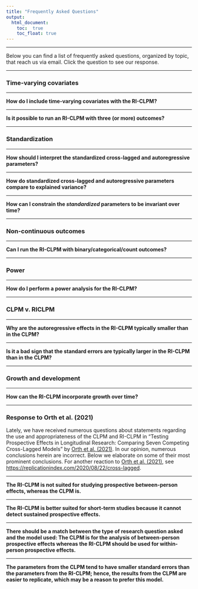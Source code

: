 ```yaml
---
title: "Frequently Asked Questions"
output: 
  html_document:
    toc:  true
    toc_float: true
---
```


<script>
function showHide(element) {
    var x = document.getElementById(element);
    if (x.style.display === "none") {
        x.style.display = "block";
    } else {
        x.style.display = "none";
    }
}
</script>

---

Below you can find a list of frequently asked questions, organized by topic, that reach us via email. Click the question to see our response.

---

### Time-varying covariates

---

<div onclick="showHide('faq1')" style="cursor: pointer; font-weight:bold">How do I include time-varying covariates with the RI-CLPM?</div>

<div id="faq1" style="display:none">
Time-varying covariates (TVC; $Z$) can be included like “regular” X and Y outcomes in the RI-CLPM; hence, rather than a bivariate RI-CLPM you would specify a tri- or more-variate RI-CLPM. As such, you decompose the TVCs in within-components (e.g. $wz1$, $wz2$, etc.) and a between-component (the random intercept; e.g. $RI_{z}$) and model these components separately. However, if you want to control for many TVC's, this can quickly become an unwieldly model, so researchers should think carefully about which TVC's they want to control for. </div>

---

<div onclick="showHide('faq3')" style="cursor: pointer; font-weight:bold">Is it possible to run an RI-CLPM with three (or more) outcomes?</div>
 
<div id="faq3" style="display:none">
Yes, it is statistically possible to run a “trivariate” RI-CLPM and empirical researchers have done so, see for example [Van Lissa, Keizer, Van Lier, Meeus, and Branje (2019)](https://doi.org/10.1037/dev0000612), [Flouri, Papachristou, Midouhas, Ploubidis, Lewis, and Joshi (2019)](http://dx.doi.org/10.1016/j.eurpsy.2018.12.005), and [Hygen, Belsky, Stenseng, Steinsbekk, Wichstrom, and Skalicka (2022)](https://doi.org/10.1016/j.chb.2022.107252). We don’t provide model code here for this mode, but extension to a trivariate RI-CLPM should be relatively straight forwards. That is, all variables should be decomponsed into between- (random intercepts) and within-components, and relevant lagged effects, as well as (residual) variances and covariances, should be included in the model.</div>

---

### Standardization

---

<div onclick="showHide('faq4')" style="cursor: pointer; font-weight:bold">How should I interpret the standardized cross-lagged and autoregressive parameters?</div>
 
<div id="faq4" style="display:none">
In the RI-CLPM, the standardized effects are reflective/representative of how much within-person variance in $y_{t}$ is *uniquely* explained (i.e., not also explained by other predictors) by the predictor $x_{t-1}$. Please note that this does not imply that one can make a one-on-one comparison with the percentage of explained variance. However, the standardized effects can be used to compare which effect is relatively stronger [(Schuurman, Ferrer, Boer-Sonnenschein, & Hamaker, 2016)](https://doi.org/10.1037/met0000062). </div>

---

<div onclick="showHide('faq5')" style="cursor: pointer; font-weight:bold">How do standardized cross-lagged and autoregressive parameters compare to explained variance?</div>
 
<div id="faq5" style="display:none">
The standardized lagged parameters are not equal to the (squared) semipartial correlation. Only under special circumstances, a standardized regression coefficient is equal to the pairwise correlation between the outcome and predictor, and the square of the standardized regression coefficient would then be the explained variance ($R^{2}$). This only applies in the case of (a) a simple regression, where there is only one predictor in the model, or (b) a multiple regression where the predictors are independent of each other. In the RI-CLPM, however, the multiple predictors are not independent of each other, and therefore the standardized regression coefficients are not equal to the pairwise correlation, (semi)partial correlation, or the unique explained variance. 

However, the standardized coefficient is closely related to the semipartial correlation, as demonstrated in footnote 3 of [Schuurman, Ferrer, Boer-Sonnenschein, and Hamaker (2016)](https://doi.org/10.1037/met0000062). The standardized coefficient is expressed in terms of pairwise correlations in the first equation there, and the semipartial correlation expressed in terms of pairwise correlations in the second equation. They are very similar, but there is a subtle difference in the denominator.
 
So, the semipartial correlation and standardized coefficient are not equal, but we can see that if the semipartical correlation for one predictor is larger than for another predictor, this will also be the case for the standardized coefficients of these predictors. The square of the semi-partial correlation is the *unique* explained variance, so we also know that the predictor with the largest standardized coefficient, will also have the largest *unique* explained variance. 

*Answer by [dr. Noémi Schuurman](https://www.uu.nl/staff/NKSchuurman).*</div>

---

<div onclick="showHide('faq7')" style="cursor: pointer; font-weight:bold">How can I constrain the *standardized* parameters to be invariant over time?</div>
 
<div id="faq7" style="display:none">
While the lagged parameters can be constrained to be invariant over time, this does not imply that the standardized parameters will be invariant over time as well. The reason for this is that a standardized parameter is a function of the unstandardized parameter, and of the standard deviations of the predictor and the outcome variable, $\beta_{standardized} = \frac{SD(x)}{SD(y)}\beta$. Since the variances of the within-components *themselves* are not constrained to be invariant over time, the standard deviations of the predictor and the outcome variable for the lagged effects can vary over time. Therefore, the standardized lagged effects can vary even while the unstandardized lagged effects are constrained to be equal over time.

To make the standardized lagged parameters time invariant, the within-person components need to have a variance of 1 at every occasion. In that case, the lagged parameters are already the standardized lagged parameters, and it becomes
possible to impose time-constraints on them. At the first wave, the variances of the within-components can be set directly as these variables are exogenous. However, for $t > 1$, the variances of the within-components are functions of
the lagged parameters, and the covariance between the lagged predictors. Specifically, using [the path tracing rules](https://doi.org/10.1214/aoms/1177732676) and assuming the variance of lagged within-component is in fact 1, the variance of $wx_{it}$ can be expressed as $$Var[wx_{it}] = \alpha^{2}_{t} + \gamma^{2}_{t} + 2 \alpha_{t} \gamma_{t} Cov[wx_{i,t-1}, wy_{i,t-1}] + Var[u_{it}]$$ where $\alpha_{t}$ is the autoregressive effect of $wx$, $\gamma{t}$ is the cross-lagged effect from $wy_{i,t-1}$ to $wx_{it}$, and $u_{Xit}$ is the residual of $wx$. So, the variance of $wx_{it}$ itself can be set to 1 by imposing a constrain on the residual variance $Var[u_{it}]$, that is $$Var[u_{it}] = 1 - (\alpha^{2}_{t} + \gamma^{2}_{t} + 2 \alpha_{t} \gamma_{t} Cov[wx_{i,t-1}, wy_{i,t-1}])$$. 

The final quantity that we need to compute is the covariance (here also the correlation) between the two lagged within-components,  $Cov[wx_{i,t-1}, wy_{i,t-1}]$. At wave 1, this is simply a model parameter (i.e., the covariance between the within-components can be estimated directly). For $t > 1$, this covariance is a function of the lagged coefficients, the variances of the lagged within-components, and the covariance between the residuals at the preceding occasion. Again, using [the path tracing rules](https://doi.org/10.1214/aoms/1177732676) and assuming the variances of lagged within-components are in fact 1, it can be expressed as $$Cov[wx_{it}, wy_{it}] = \alpha_{t} \gamma_{t} + \beta_{t} \delta_{t} + \alpha_{t} \delta_{t} Cov[wx_{i,t-1}, wy_{i,t-1}] + \beta_{t} \gamma_{t} Cov[wx_{i,t-1}, wy_{i,t-1}] + Cov[u_{Xit}, u_{Yit}]$$ where $\delta_{t}$ is the autoregressive effect of $wy$, $\beta_{t}$ is the cross-lagged effect from $wx_{i,t-1}$ to $wy_{it}$, and $u_{Yit}$ is the residual of $wy$. 

To impose such constraints in Mplus or `lavaan`, we thus first need to compute the covariance (i.e., correlation) between the within-components at each occasion. Then, these can be used to constrain the residual variances of the within-components in such a way that the variances of the within-person components equal 1. Syntax has been added to this website to specify this model in [Mplus](https://jeroendmulder.github.io/RI-CLPM/mplus.html#The_RI-CLPM) and [lavaan](https://jeroendmulder.github.io/RI-CLPM/lavaan.html#The_RI-CLPM). Note that in this model, the factor loadings that link the observed variables to the within-components are not fixed to 1 as is usually done, but they are estimated freely. 

*Answer by [prof. dr. Ellen L. Hamaker](https://www.uu.nl/staff/ELHamaker).*</div>

---

### Non-continuous outcomes

---

<div onclick="showHide('faq2')" style="cursor: pointer; font-weight:bold">Can I run the RI-CLPM with binary/categorical/count outcomes? </div>
 
<div id="faq2" style="display:none">
With the launch of Mplus version 8.7, it is possible to estimate the RI-CLPM for binary and ordinal variables as well ([Asparouhov and Muthén, 2021](http://statmodel.com/download/Asparouhov_Muthen_2021a.pdf)). Compared to the RI-CLPM for continuous variables, there are two important differences: 

- Bayesian estimation is needed, and can be used by specifying `ESTIMATOR = BAYES;` in the `ANALYSIS` command.
- The variances and residual variances of the within-components are fixed to 1, as is standard when using the probit-model in Mplus for categorical data analysis. These can be freely estimated in principle, but generally require larger sample sizes, and are prone to empirical non-identification. Several strategies for (partly) freeing up these variances are discussed in [Asparouhov and Muthén (2021)](http://statmodel.com/download/Asparouhov_Muthen_2021a.pdf). 

The interested reader is referred to [Asparouhov and Muthén (2021)](http://statmodel.com/download/Asparouhov_Muthen_2021a.pdf) for more details.</div>

--- 

### Power

---

<div onclick="showHide('faq8')" style="cursor: pointer; font-weight:bold">How do I perform a power analysis for the RI-CLPM?</div>

<div id="faq8" style="display:none">I'm currently developing the R-package `powRICLPM`: A package for user-friendly power analysis for the RI-CLPM. Currently, version 0.0.0.9003 is available on GitHub, and documentation is available via [https://jeroendmulder.github.io/powRICLPM](https://jeroendmulder.github.io/powRICLPM). Note, however, that this package is still a pre-release version, and can contain some unknown bugs. Suggestions for improvement of the package are much appreciated and can be raised on GitHub via [https://github.com/jeroendmulder/powRICLPM](https://github.com/jeroendmulder/powRICLPM). A manuscript detailing the power analysis strategy as implemented in the `powRICLPM` package is in its final stages, and soon to be submitted for review.</div>

---

### CLPM v. RICLPM

---

<div onclick="showHide('faq9')" style="cursor: pointer; font-weight:bold">Why are the autoregressive effects in the RI-CLPM typically smaller than in the CLPM?</div>

<div id="faq9" style="display:none">The autoregressive effects in the CLPM and the RI-CLPM capture two distinct phenomena. In the traditional CLPM, the autoregressive effects capture both within- and between-unit effects, and it can be interpreted as rank-order stability. In the RI-CLPM, the stable, between-person variance is separated from the within-person variance such that the autoregressive effects only capture within-person carry-over. In other words, in the RI-CLPM the autoregressive effects are typically smaller because the stable, trait-like stability is not captured anymore by the autoregressive effects (as in the CLPM), but by the random intercepts.</div>

---

<div onclick="showHide('faq10')" style="cursor: pointer; font-weight:bold">Is it a bad sign that the standard errors are typically larger in the RI-CLPM than in the CLPM?</div>

<div id="faq10" style="display:none">No, this is to be expected because the RI-CLPM is a more complex model than the CLPM. Therefore, the point estimates are less certain, but this does not imply that the estimates are biased and the model does not give us any insight in the underlying mechanism under study. In contrast, the RI-CLPM is likely less biased than results from the CLPM because the RI-CLM accounts for stable, unobserved factors that create lasting between-person differences, which can create spurious empirical relationships between the constructs under investigation when not properly accounted for.</div>

---

### Growth and development

---

<div onclick="showHide('faq15')" style="cursor: pointer; font-weight:bold">How can the RI-CLPM incorporate growth over time?</div>

<div id="faq15" style="display:none">The RI-CLPM estimates grand means at each time point. If these are constrained to be time-invariant, this would imply that on average there is no change. However, if these constraints cannot be imposed on the model, this means that on average there is some kind of change (e.g., growth, decline, U-shape, sudden jump between two waves, etc.). In this case, the model implies that **every person** is modeled to have the exact same underlying trend over time, but at a constant deviation from the average trend (as captured by the random intercept factor). Hence, instead of talking about constant means over time, one would have to talk about constant deviations from an average trend.

In the latent growth curve model (LGCM) and its extension, the latent curve model with structured residuals (LCM-SR), it is assumed that individual have the same kind of trend (e.g., a linear or quadratic trend), but there can be individual differences in the parameters of this trend; as a result, the differences between individuals change over time (i.e., they may increase or decrease). When the variance of the slope components (i.e., the slope factor of both $X$ and $Y$ in the bivariate case) is fixed to zero, the LGCM and LCS-SR become special cases of the RI-CLPM; if the grand means in the RI-CLPM are fixed to be invariant over time, then this is a special case of the LCM-SR [(Usami, Kou, & Hamaker, 2019)](https://psycnet.apa.org/fulltext/2019-21491-001.html).</div>

---

### Response to Orth et al. (2021)

Lately, we have received numerous questions about statements regarding the use and appropriateness of the CLPM and RI-CLPM in "Testing Prospective Effects in Longitudinal Research: Comparing Seven Competing Cross-Lagged Models" by [Orth et al. (2021)](http://dx.doi.org/10.1037/pspp0000358). In our opinion, numerous conclusions herein are incorrect. Below we elaborate on some of their most prominent conclusions. For another reaction to [Orth et al. (2021)](http://dx.doi.org/10.1037/pspp0000358), see [https://replicationindex.com/2020/08/22/cross-lagged](https://replicationindex.com/2020/08/22/cross-lagged/).

---

<div onclick="showHide('faq11')" style="cursor: pointer; font-weight:bold">The RI-CLPM is not suited for studying prospective between-person effects, whereas the CLPM is.</div>

<div id="faq11" style="display:none">
On page 1026, Orth et al. (2020) state that the RI-CLPM does not allow for the testing of prospective between-person effects because "(...) *the random intercept factors provide information only about correlational associations between the constructs* (...)*, but not about time-lagged (i.e, longitudinal) and directional between-person effects.*" It is true that the RI-CLPM separates stable, between-person differences from temporal, within-person fluctuations. Only the latter allow one to look at prospective effects over time, while the stable between-person differences have no particular time-order.

The reasoning that Orth et al. seem to follow is this: If one is interested in trait-changes, we should not separate the stable trait components from the temporary fluctuations, as the first does not allow for the study of prospective effects and are not of interest because they are entirely stable, while the latter only contain state-like fluctuations that are less interesting to researchers who want to study in trait-changes. Orth et al. seem to consider both components separately not to be of interest, but nevertheless argue that a blend of both components is of key interest. We disagree with this reasoning.

Researchers who want to use prospective effects to study certain psychological processes, should make sure that their measurements are obtained at the time scale at which they believe the process of interest operates. If the trait-changes of interest are assumed to take place from one year to the next, then measuring yearly over several years should capture the fluctuations of interest within persons over the time span covered by the study. If trait-changes are assumed to take place at a less fine time scale, such as from decade to decade, this implies researchers should obtain data measured once per decade, for several decades. 

Even if the stable, between-person differences are not of interest, these nevertheless need to be separated from the within-person fluctuations. The stable mean differences between persons are often referred to as trait differences, but may also be conceptualized as resulting from stable confounders, such as stable genetic and environmental factors that affect our measurements.   

In sum, the focus should be on how the constructs are measured, specifically at what time scale they are measured. By definition, the random intercepts in the RI-CLPM capture variance that is stable over the duration of the study, which is why—from a data analytical perspective—these are referred to as traits. What remains is variance within persons over time, which is why—again from a data analytical perspective—this is referred to as state-like. These trait-like between-person differences and state-like, within-person fluctuations need not coincide perfectly with the trait-state distinction made by substantive researchers. Nevertheless, it is essential to separate these two sources, regardless of what they are called.</div>

---

<div onclick="showHide('faq12')" style="cursor: pointer; font-weight:bold">The RI-CLPM is better suited for short-term studies because it cannot detect sustained prospective effects.</div>

<div id="faq12" style="display:none">The characterization of the lagged effects as short- or long-term depends on the time scale at which the measurements are made. When using annual data, lagged effects capture the fluctuation from year to year; when dealing with data that were obtained every decade, the within-person fluctuations will concern the changes from decade to decade. It is all relative to how the data were measured, and even when we are focusing on trait changes by measuring people once every 10 years, for say 40 years, there will still be stable between-person differences between individuals that need to be controlled for.

Hence, the need to decompose the observations into a stable between-person component and temporal within-person components is independent of the time scale at which measurements were obtained.</div> 

---

<div onclick="showHide('faq13')" style="cursor: pointer; font-weight:bold">There should be a match between the type of research question asked and the model used: The CLPM is for the analysis of between-person prospective effects whereas the RI-CLPM should be used for within-person prospective effects.</div>

<div id="faq13" style="display:none">We agree with the authors in so far that there should be a match between the research question and the statistical model used. However, the critical distinction here is not whether one is interested in within-person or between-person prospective effects (as argued above, the RI-CLPM can capture trait-changes depending on the time scale at which measurements are gathered). Rather, we should distinguish between descriptive, predictive, and causal research questions (cf., [Hamaker, Mulder, and Van IJzendoorn, 2020](https://doi.org/10.1016/j.dcn.2020.100867)). The CLPM is suitable for predictive research questions: e.g., "Who is at risk for heightened $X$?" and "Who should get an intervention to reduce $Y$?". However, for answering causal research questions, other models should be used, because the CLPM does not control for stable, between-person difference. This is problematic as failing to properly account for such confounding effects can lead to finding spurious lagged effects, a failure to find true relationships, or more generally, biased estimates ([Hamaker, Kuiper, & Grasman, 2015](https://doi.org/10.1037/a0038889)).</div>

---

<div onclick="showHide('faq14')" style="cursor: pointer; font-weight:bold">The parameters from the CLPM tend to have smaller standard errors than the parameters from the RI-CLPM; hence, the results from the CLPM are easier to replicate, which may be a reason to prefer this model.</div>

<div id="faq14" style="display:none">
On page 1028, Orth et al. state that "For the CLPM, the structural coefficients were much more consistent compared to the RI-CLPM, both across and within samples, which is important with regard to replicability of research findings (Asendorf et al., 2013). Even if theoretical consideration have priority over replicability in model selection, replicability of estimates is---other things being equal---an important criterion of the quality of statistical models."

When the goal is prediction, this may indeed be an important consideration. However, when the goal is to gain insight in the underlying mechanism, we should not prefer a model simply based on its ability to replicate results: Replicating biased results is only giving us false confidence in erroneous conclusions. 

Instead, we should consider which model seems more reasonable (e.g., do we believe there may be unobserved, stable confounding that plays a role in our measurements?), and which model provides a better description of the data (e.g., comparing competing models through the use of the chi-square difference test, or information criteria).

The larger standard errors associated with the RI-CLPM imply that if we want to have the higher precision and/or increase replicability, we need to obtain data from larger samples and/or at more waves.</div> 
